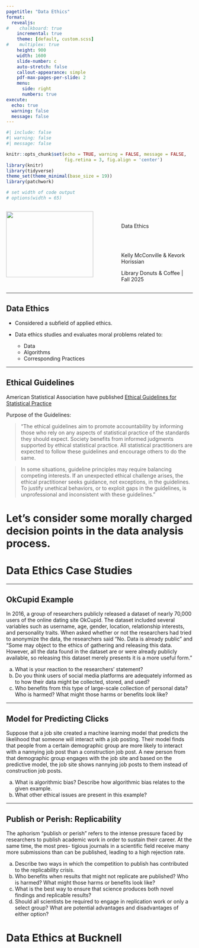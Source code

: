 ```yaml
---
pagetitle: "Data Ethics"
format: 
  revealjs:
#    chalkboard: true
    incremental: true
    theme: [default, custom.scss]
#    multiplex: true
    height: 900
    width: 1600
    slide-number: c
    auto-stretch: false
    callout-appearance: simple
    pdf-max-pages-per-slide: 2
    menu: 
      side: right
      numbers: true
execute:
  echo: true
  warning: false
  message: false
---
```


```r
#| include: false
#| warning: false
#| message: false

knitr::opts_chunk$set(echo = TRUE, warning = FALSE, message = FALSE, 
                      fig.retina = 3, fig.align = 'center')
library(knitr)
library(tidyverse)
theme_set(theme_minimal(base_size = 19))
library(patchwork)

# set width of code output
# options(width = 65)
```



::::: columns
::: {.column .center width="60%"}
![](img/Data306_Unicorn_Fall2025.png){width="90%"}
:::

::: {.column .center width="40%"}
<br>

[Data Ethics]{.custom-title}

<br>
<br>

[Kelly McConville & Kevork Horissian]{.custom-subtitle}

[Library Donuts & Coffee \| Fall 2025]{.custom-subtitle}
:::
:::::


---

## Data Ethics

* Considered a subfield of applied ethics.

* Data ethics studies and evaluates moral problems related to:
    + Data
    + Algorithms
    + Corresponding Practices


---

## Ethical Guidelines
    
American Statistical Association have published [Ethical Guidelines for Statistical Practice](https://www.amstat.org/your-career/ethical-guidelines-for-statistical-practice)

Purpose of the Guidelines:

> "The ethical guidelines aim to promote accountability by informing those who rely on any aspects of statistical practice of the standards they should expect. Society benefits from informed judgments supported by ethical statistical practice. All statistical practitioners are expected to follow these guidelines and encourage others to do the same.

> In some situations, guideline principles may require balancing competing interests. If an unexpected ethical challenge arises, the ethical practitioner seeks guidance, not exceptions, in the guidelines. To justify unethical behaviors, or to exploit gaps in the guidelines, is unprofessional and inconsistent with these guidelines."


# Let's consider some morally charged decision points in the data analysis process.


# {background-image="img/de1.jpeg" background-size="contain"}




# {background-image="img/de2.jpeg" background-size="contain"}

# {background-image="img/de3.jpeg" background-size="contain"}

# {background-image="img/de4.jpeg" background-size="contain"}

# {background-image="img/de5.jpeg" background-size="contain"}

# {background-image="img/de6.jpeg" background-size="contain"}

# {background-image="img/de7.jpeg" background-size="contain"}

# {background-image="img/de8.jpeg" background-size="contain"}

# {background-image="img/de9.jpeg" background-size="contain"}

# {background-image="img/de10.jpeg" background-size="contain"}

# {background-image="img/de11.jpeg" background-size="contain"}

# Data Ethics Case Studies


---

## OkCupid Example

In 2016, a group of researchers publicly released a dataset of nearly 70,000 users of the online dating site OkCupid.  The dataset included several variables such as username, age, gender, location, relationship interests, and personality traits.  When asked whether or not the researchers had tried to anonymize the data, the researchers said “No.  Data is already public” and “Some may object to the ethics of gathering and releasing this data. However, all the data found in the dataset are or were already publicly available, so releasing this dataset merely presents it is a more useful form.”

a. What is your reaction to the researchers’ statement?
b. Do you think users of social media platforms are adequately informed as to how their data might be collected, stored, and used?
c. Who benefits from this type of large-scale collection of personal data? Who is harmed? What might those harms or benefits look like?

---

## Model for Predicting Clicks

Suppose that a job site created a machine learning model that predicts the likelihood that someone will interact with a job posting.  Their model finds that people from a certain demographic group are more likely to interact with a nannying job post than a construction job post.  A new person from that demographic group engages with the job site and based on the predictive model, the job site shows nannying job posts to them instead of construction job posts.

a. What is algorithmic bias?  Describe how algorithmic bias relates to the given example.
b. What other ethical issues are present in this example?

---

## Publish or Perish: Replicability

The aphorism “publish or perish” refers to the intense pressure faced by researchers to publish academic work in order to sustain their career. At the same time, the most pres- tigious journals in a scientific field receive many more submissions than can be published, leading to a high rejection rate. 

a. Describe two ways in which the competition to publish has contributed to the replicability crisis.
b. Who benefits when results that might not replicate are published? Who is harmed? What might those harms or benefits look like?
c. What is the best way to ensure that science produces both novel findings and replicable results?
d. Should all scientists be required to engage in replication work or only a select group? What are potential advantages and disadvantages of either option?


# Data Ethics at Bucknell
